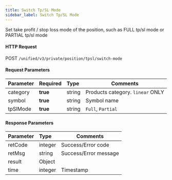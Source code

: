 ```yaml
---
title: Switch Tp/SL Mode
sidebar_label: Switch Tp/SL Mode
---
```


Set take profit / stop loss mode of the position, such as FULL tp/sl mode or PARTIAL tp/sl mode

#### HTTP Request
POST `/unified/v3/private/position/tpsl/switch-mode`

#### Request Parameters
| Parameter | Required | Type | Comments|
|:----- |:-------|:-----|------ |
|category |**true** |string |Products category. `linear` ONLY |
|symbol |**true** |string |Symbol name|
|tpSlMode |**true** |string |`Full`, `Partial` |

#### Response Parameters
| Parameter | Type | Comments|
|:----- |:-----|----- |
|retCode |integer |Success/Error code |
|retMsg |string |Success/Error message |
|result |Object | |
|time |integer |Timestamp |
